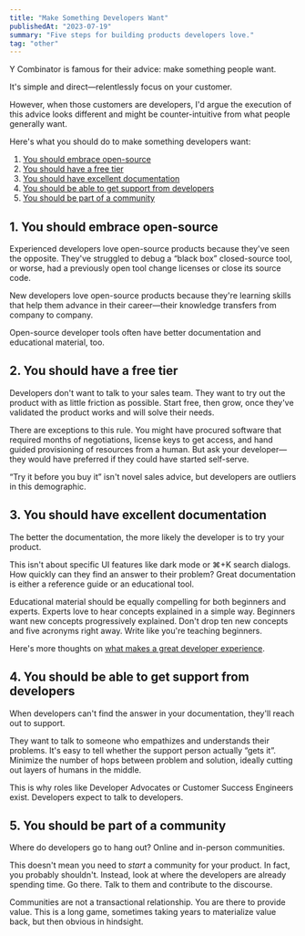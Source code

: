 ```yaml
---
title: "Make Something Developers Want"
publishedAt: "2023-07-19"
summary: "Five steps for building products developers love."
tag: "other"
---
```


Y Combinator is famous for their advice: make something people want.

It's simple and direct—relentlessly focus on your customer.

However, when those customers are developers, I'd argue the execution of this advice looks different and might be counter-intuitive from what people generally want.

Here's what you should do to make something developers want:

1. [You should embrace open-source](#1-you-should-embrace-open-source)
2. [You should have a free tier](#2-you-should-have-a-free-tier)
3. [You should have excellent documentation](#3-you-should-have-excellent-documentation)
4. [You should be able to get support from developers](#4-you-should-be-able-to-get-support-from-developers)
5. [You should be part of a community](#5-you-should-be-part-of-a-community)

## 1. You should embrace open-source

Experienced developers love open-source products because they've seen the opposite. They've struggled to debug a “black box” closed-source tool, or worse, had a previously open tool change licenses or close its source code.

New developers love open-source products because they're learning skills that help them advance in their career—their knowledge transfers from company to company.

Open-source developer tools often have better documentation and educational material, too.

## 2. You should have a free tier

Developers don't want to talk to your sales team. They want to try out the product with as little friction as possible. Start free, then grow, once they've validated the product works and will solve their needs.

There are exceptions to this rule. You might have procured software that required months of negotiations, license keys to get access, and hand guided provisioning of resources from a human. But ask your developer—they would have preferred if they could have started self-serve.

“Try it before you buy it” isn't novel sales advice, but developers are outliers in this demographic.

## 3. You should have excellent documentation

The better the documentation, the more likely the developer is to try your product.

This isn't about specific UI features like dark mode or ⌘+K search dialogs. How quickly can they find an answer to their problem? Great documentation is either a reference guide or an educational tool.

Educational material should be equally compelling for both beginners and experts. Experts love to hear concepts explained in a simple way. Beginners want new concepts progressively explained. Don't drop ten new concepts and five acronyms right away. Write like you're teaching beginners.

Here's more thoughts on [what makes a great developer experience](/blog/developer-experience-examples).

## 4. You should be able to get support from developers

When developers can't find the answer in your documentation, they'll reach out to support.

They want to talk to someone who empathizes and understands their problems. It's easy to tell whether the support person actually “gets it”. Minimize the number of hops between problem and solution, ideally cutting out layers of humans in the middle.

This is why roles like Developer Advocates or Customer Success Engineers exist. Developers expect to talk to developers.

## 5. You should be part of a community

Where do developers go to hang out? Online and in-person communities.

This doesn't mean you need to _start_ a community for your product. In fact, you probably shouldn't. Instead, look at where the developers are already spending time. Go there. Talk to them and contribute to the discourse.

Communities are not a transactional relationship. You are there to provide value. This is a long game, sometimes taking years to materialize value back, but then obvious in hindsight.
